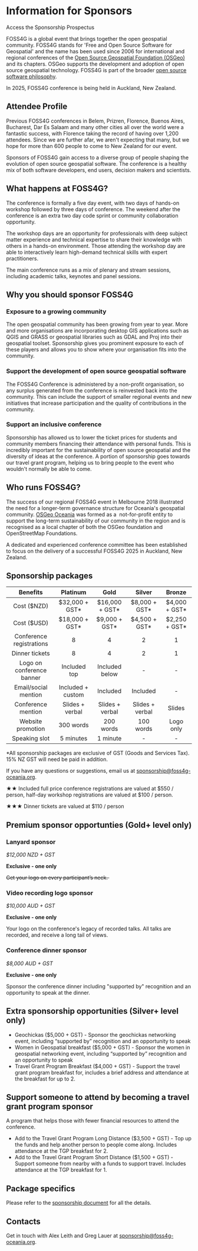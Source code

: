<Title>FOSS4G 2025 - Sponsorship</Title>

<HeaderImage
  url="/imgs/sponsor-header.jpeg"
  alt="Registration table at FOSS4G Oceania 2024"
  positionY="50%"
/>

# Information for Sponsors

<div className="">
  <StyledButton target="https://drive.google.com/file/d/1eD39UmTijPJju1mvjlVVrJbQNoauN2FL/view">
    Access the Sponsorship Prospectus
  </StyledButton>
</div>

FOSS4G is a global event that brings together the open geospatial community. FOSS4G stands for 'Free and Open Source Software for Geospatial' and the name has been used since 2006 for international and regional conferences of the [Open Source Geospatial Foundation (OSGeo)](http://osgeo.org/) and its chapters. OSGeo supports the development and adoption of open source geospatial technology. FOSS4G is part of the broader [open source software philosophy](https://opensource.com/resources/what-open-source).

In 2025, FOSS4G conference is being held in Auckland, New Zealand.

<DividerImage url="/imgs/2025/auckland.jpg" positionY="30%" />

## Attendee Profile

Previous FOSS4G conferences in Belem, Prizren, Florence, Buenos Aires, Bucharest, Dar Es Salaam and many other cities all over the world were a fantastic success, with Florence taking the record of having over 1,200 attendees. Since we are further afar, we aren't expecting that many, but we hope for more than 600 people to come to New Zealand for our event.

Sponsors of FOSS4G gain access to a diverse group of people shaping the evolution of open source geospatial software. The conference is a healthy mix of both software developers, end users, decision makers and scientists.

## What happens at FOSS4G?

The conference is formally a five day event, with two days of hands-on workshop followed by three days of conference. The weekend after the conference is an extra two day code sprint or community collaboration opportunity.

The workshop days are an opportunity for professionals with deep subject matter experience and technical expertise to share their knowledge with others in a hands-on environment. Those attending the workshop day are able to interactively learn high-demand technical skills with expert practitioners.

The main conference runs as a mix of plenary and stream sessions, including academic talks, keynotes and panel sessions.

<DividerImage url="/imgs/main-room.jpg" positionY="30%" />

## Why you should sponsor FOSS4G

### Exposure to a growing community

The open geospatial community has been growing from year to year. More and more organisations are incorporating desktop GIS applications such as QGIS and GRASS or geospatial libraries such as GDAL and Proj into their geospatial toolset. Sponsorship gives you prominent exposure to each of these players and allows you to show where your organisation fits into the community.

### Support the development of open source geospatial software

The FOSS4G Conference is administered by a non-profit organisation, so any surplus generated from the conference is reinvested back into the community. This can include the support of smaller regional events and new initiatives that increase participation and the quality of contributions in the community.

### Support an inclusive conference

Sponsorship has allowed us to lower the ticket prices for students and community members financing their attendance with personal funds. This is incredibly important for the sustainability of open source geospatial and the diversity of ideas at the conference. A portion of sponsorship goes towards our travel grant program, helping us to bring people to the event who wouldn't normally be able to come.

<DividerImage url="/imgs/tg-breakfast.jpeg" />

## Who runs FOSS4G?

The success of our regional FOSS4G event in Melbourne 2018 illustrated the need for a longer-term governance structure for Oceania's geospatial community. [OSGeo Oceania](https://wiki.osgeo.org/wiki/Oceania) was formed as a  not-for-profit entity to support the long-term sustainability of our community in the region and is recognised as a local chapter of both the OSGeo foundation and OpenStreetMap Foundations.

A dedicated and experienced conference committee has been established to focus on the delivery of a successful FOSS4G 2025 in Auckland, New Zealand.

## Sponsorship packages

|         Benefits         |    Platinum     |      Gold       |     Silver      |      Bronze      |
| :----------------------: | :-------------: | :-------------: | :-------------: | :--------------: |
|       Cost ($NZD)        | $32,000 + GST\* | $16,000 + GST\* | $8,000 + GST\*  |  $4,000 + GST\*  |
|       Cost ($USD)        | $18,000 + GST\* | $9,000 + GST\*  | $4,500 + GST\*  |  $2,250 + GST\*  |
| Conference registrations |        8        |        4        |        2        |        1         |
|      Dinner tickets      |        8        |        4        |        2        |        1         |
|Logo on conference banner |  Included top   | Included below  |       \-        |        \-        |
|  Email/social mention    |Included + custom|    Included     |    Included     |        \-        |
|    Conference mention    | Slides + verbal | Slides + verbal | Slides + verbal |      Slides      |
|    Website promotion     |    300 words    |    200 words    |    100 words    |    Logo only     |
|      Speaking slot       |    5 minutes    |    1 minute     |       \-        |        \-        |

\*All sponsorship packages are exclusive of GST (Goods and Services Tax). 15% NZ GST will need be paid in addition.

If you have any questions or suggestions, email us at [sponsorship@foss4g-oceania.org](mailto:sponsorship@foss4g-oceania.org).

★★ Included full price conference registrations are valued at $550 / person, half-day workshop registrations are valued at $100 / person.

★★★ Dinner tickets are valued at $110 / person

## Premium sponsor opportunties (Gold+ level only)

### Lanyard sponsor

_$12,000 NZD + GST_

**Exclusive - one only**

<s>
  Get your logo on every participant’s neck.
</s>
&nbsp;

### Video recording logo sponsor

_$10,000 AUD + GST_

**Exclusive - one only**

Your logo on the conference's legacy of recorded talks. All talks are recorded, and receive a long tail of views.

### Conference dinner sponsor

_$8,000 AUD + GST_

**Exclusive - one only**

Sponsor the conference dinner including "supported by" recognition and an opportunity to speak at the dinner.

## Extra sponsorship opportunities (Silver+ level only)

* Geochickas ($5,000 + GST) - Sponsor the geochickas networking event, including “supported by” recognition and
an opportunity to speak
* Women in Geospatial breakfast ($5,000 + GST) - Sponsor the women in geospatial networking event,
including “supported by” recognition and an opportunity to speak
* Travel Grant Program Breakfast ($4,000 + GST) - Support the travel grant program breakfast for,
includes a brief address and attendance at the breakfast for up to 2.

## Support someone to attend by becoming a travel grant program sponsor

A program that helps those with fewer financial resources to attend the conference.

* Add to the Travel Grant Program Long Distance ($3,500 + GST) - Top up the funds and help another person to
people come along. Includes attendance at the TGP breakfast for 2.
* Add to the Travel Grant Program Short Distance ($1,500 + GST) - Support someone from nearby with a funds to
support travel. Includes attendance at the TGP breakfast for 1.

## Package specifics

Please refer to the [sponsorship document](https://drive.google.com/file/d/1eD39UmTijPJju1mvjlVVrJbQNoauN2FL/view) for all the details.

## Contacts

Get in touch with Alex Leith and Greg Lauer at [sponsorship@foss4g-oceania.org](mailto:sponsorship@foss4g-oceania.org).

<FooterImage
  url="/imgs/wig-breakfast.jpeg"
  alt="Last year's Women In Geospatial Breakfast in Auckland"
  positionY="25%"
  height="300"
/>
